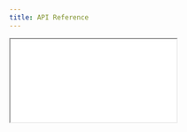 ```yaml
---
title: API Reference
---
```


<iframe
  src="/api-docs/index.html"
  style={{
    width: "100%",
    height: "calc(100vh - 100px)", // adjust for header/nav height
    border: "none",
  }}
  loading="lazy"
/>
